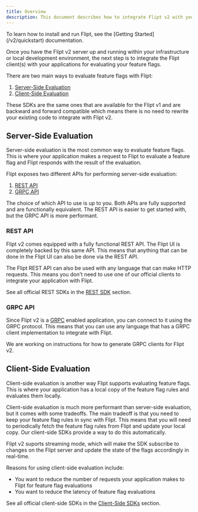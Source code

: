 ```yaml
---
title: Overview
description: This document describes how to integrate Flipt v2 with your existing applications.
---
```


<Info>
  To learn how to install and run Flipt, see the [Getting
  Started](/v2/quickstart) documentation.
</Info>

Once you have the Flipt v2 server up and running within your infrastructure or local development environment, the next step is to integrate the Flipt client(s) with your applications for evaluating your feature flags.

There are two main ways to evaluate feature flags with Flipt:

1. [Server-Side Evaluation](#server-side-evaluation)
1. [Client-Side Evaluation](#client-side-evaluation)

<Tip>
  These SDKs are the same ones that are available for the Flipt v1 and are
  backward and forward compatible which means there is no need to rewrite your
  existing code to integrate with Flipt v2.
</Tip>

## Server-Side Evaluation

Server-side evaluation is the most common way to evaluate feature flags. This is where your application makes a request to Flipt to evaluate a feature flag and Flipt responds with the result of the evaluation.

Flipt exposes two different APIs for performing server-side evaluation:

1. [REST API](#rest-api)
1. [GRPC API](#grpc-api)

The choice of which API to use is up to you. Both APIs are fully supported and are functionally equivalent. The REST API is easier to get started with, but the GRPC API is more performant.

### REST API

Flipt v2 comes equipped with a fully functional REST API. The Flipt UI is completely backed by this same API. This means that anything that can be done in the Flipt UI can also be done via the REST API.

The Flipt REST API can also be used with any language that can make HTTP requests. This means you don't need to use one of our official clients to integrate your application with Flipt.

See all official REST SDKs in the [REST SDK](/v2/integration/server/rest) section.

### GRPC API

Since Flipt v2 is a [GRPC](https://grpc.io/) enabled application, you can connect to it using the GRPC protocol. This means that you can use any language that has a GRPC client implementation to integrate with Flipt.

<Note>
  We are working on instructions for how to generate GRPC clients for Flipt v2.
</Note>

## Client-Side Evaluation

Client-side evaluation is another way Flipt supports evaluating feature flags. This is where your application has a local copy of the feature flag rules and evaluates them locally.

Client-side evaluation is much more performant than server-side evaluation, but it comes with some tradeoffs. The main tradeoff is that you need to keep your feature flag rules in sync with Flipt. This means that you will need to periodically fetch the feature flag rules from Flipt and update your local copy. Our client-side SDKs provide a way to do this automatically.

<Tip>
  Flipt v2 suports streaming mode, which will make the SDK subscribe to changes
  on the Flipt server and update the state of the flags accordingly in
  real-time.
</Tip>

Reasons for using client-side evaluation include:

- You want to reduce the number of requests your application makes to Flipt for feature flag evaluations
- You want to reduce the latency of feature flag evaluations

See all official client-side SDKs in the [Client-Side SDKs](/v2/integration/client) section.
